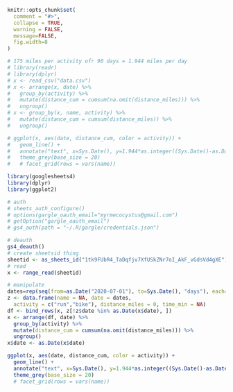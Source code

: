 ```r
knitr::opts_chunk$set(
  comment = "#>",
  collapse = TRUE,
  warning = FALSE,
  message=FALSE,
  fig.width=8
)
```

```r
# 175 miles per activity ofr 90 days = 1.944 miles per day
# library(readr)
# library(dplyr)
# x <- read_csv("data.csv")
# x <- arrange(x, date) %>% 
#   group_by(activity) %>% 
#   mutate(distance_cum = cumsum(na.omit(distance_miles))) %>% 
#   ungroup()
# x <- group_by(x, name, activity) %>% 
#   mutate(distance_cum = cumsum(distance_miles)) %>% 
#   ungroup()
```

```r
# ggplot(x, aes(date, distance_cum, color = activity)) +
#   geom_line() + 
#   annotate("text", x=Sys.Date(), y=1.944*as.integer((Sys.Date()-as.Date("2020-07-01"))), label="-goal") +
#   theme_grey(base_size = 20)
#   # facet_grid(rows = vars(name))
```

```r
library(googlesheets4)
library(dplyr)
library(ggplot2)

# auth
# sheets_auth_configure()
# options(gargle_oauth_email="myrmecocystus@gmail.com")
# getOption("gargle_oauth_email")
# gs4_auth(path = "~/.R/gargle/credentials.json")

# deauth
gs4_deauth()
# create sheetsid thing
sheetid <- as_sheets_id("1tk9FUbR4_TaDqfjv7XfUSkZNr7oI_AkF_vGdsVd4gXE")
# read
x <- range_read(sheetid)

# manipulate
dates=rep(seq(from=as.Date("2020-07-01"), to=Sys.Date(), "days"), each=2)
z <- data.frame(name = NA, date = dates,
  activity = c("run","bike"), distance_miles = 0, time_min = NA)
df <- bind_rows(x, z[!z$date %in% as.Date(x$date), ])
x <- arrange(df, date) %>% 
  group_by(activity) %>% 
  mutate(distance_cum = cumsum(na.omit(distance_miles))) %>% 
  ungroup()
x$date <- as.Date(x$date)
```


```r
ggplot(x, aes(date, distance_cum, color = activity)) +
  geom_line() + 
  annotate("text", x=Sys.Date(), y=1.944*as.integer((Sys.Date()-as.Date("2020-07-01"))), label="-goal") +
  theme_grey(base_size = 20)
  # facet_grid(rows = vars(name))
```
